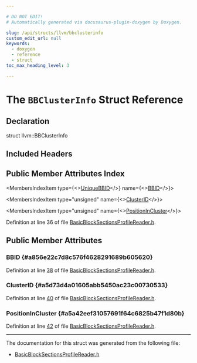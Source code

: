 ```yaml
---

# DO NOT EDIT!
# Automatically generated via docusaurus-plugin-doxygen by Doxygen.

slug: /api/structs/llvm/bbclusterinfo
custom_edit_url: null
keywords:
  - doxygen
  - reference
  - struct
toc_max_heading_level: 3

---
```





# The `BBClusterInfo` Struct Reference

<DoxygenPage pluginConfig={pluginConfig}>



## Declaration

<CodeBlock>struct llvm::BBClusterInfo</CodeBlock>

## Included Headers

<IncludesList>
<IncludesListItem
  filePath="llvm/CodeGen/BasicBlockSectionsProfileReader.h"
  permalink="/docs/api/files/include/include/llvm/include/llvm/codegen/basicblocksectionsprofilereader-h"
  isLocal="true" />
</IncludesList>

## Public Member Attributes Index

<MembersIndex>

<MembersIndexItem
  type={<><a href="/docs/api/structs/llvm/uniquebbid">UniqueBBID</a></>}
  name={<><a href="#a856e22c7d8c576f4628291689b605620">BBID</a></>}>
</MembersIndexItem>

<MembersIndexItem
  type="unsigned"
  name={<><a href="#a5d73d4a01605abb5450ac23c00730533">ClusterID</a></>}>
</MembersIndexItem>

<MembersIndexItem
  type="unsigned"
  name={<><a href="#a5a42eef31057691f64c6825b47f1d80b">PositionInCluster</a></>}>
</MembersIndexItem>

</MembersIndex>


Definition at line 36 of file <a href="/docs/api/files/include/include/llvm/include/llvm/codegen/basicblocksectionsprofilereader-h">BasicBlockSectionsProfileReader.h</a>.

<SectionDefinition>

## Public Member Attributes

### BBID {#a856e22c7d8c576f4628291689b605620}

<MemberDefinition
  prototype="UniqueBBID llvm::BBClusterInfo::BBID">

Definition at line <a href="/docs/api/files/include/include/llvm/include/llvm/codegen/basicblocksectionsprofilereader-h/#l00038">38</a> of file <a href="/docs/api/files/include/include/llvm/include/llvm/codegen/basicblocksectionsprofilereader-h">BasicBlockSectionsProfileReader.h</a>.
</MemberDefinition>

### ClusterID {#a5d73d4a01605abb5450ac23c00730533}

<MemberDefinition
  prototype="unsigned llvm::BBClusterInfo::ClusterID">

Definition at line <a href="/docs/api/files/include/include/llvm/include/llvm/codegen/basicblocksectionsprofilereader-h/#l00040">40</a> of file <a href="/docs/api/files/include/include/llvm/include/llvm/codegen/basicblocksectionsprofilereader-h">BasicBlockSectionsProfileReader.h</a>.
</MemberDefinition>

### PositionInCluster {#a5a42eef31057691f64c6825b47f1d80b}

<MemberDefinition
  prototype="unsigned llvm::BBClusterInfo::PositionInCluster">

Definition at line <a href="/docs/api/files/include/include/llvm/include/llvm/codegen/basicblocksectionsprofilereader-h/#l00042">42</a> of file <a href="/docs/api/files/include/include/llvm/include/llvm/codegen/basicblocksectionsprofilereader-h">BasicBlockSectionsProfileReader.h</a>.
</MemberDefinition>

</SectionDefinition>

<hr/>

The documentation for this struct was generated from the following file:

<ul>
<li><a href="/docs/api/files/include/include/llvm/include/llvm/codegen/basicblocksectionsprofilereader-h">BasicBlockSectionsProfileReader.h</a></li>
</ul>

</DoxygenPage>

